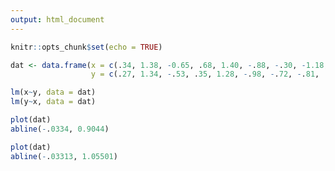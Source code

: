 ```yaml
---
output: html_document
---
```


```r
knitr::opts_chunk$set(echo = TRUE)
```

```r
dat <- data.frame(x = c(.34, 1.38, -0.65, .68, 1.40, -.88, -.30, -1.18, .5, -1.75), 
                  y = c(.27, 1.34, -.53, .35, 1.28, -.98, -.72, -.81, .64, -1.59))

lm(x~y, data = dat)
lm(y~x, data = dat)

plot(dat)
abline(-.0334, 0.9044)

plot(dat)
abline(-.03313, 1.05501)


```